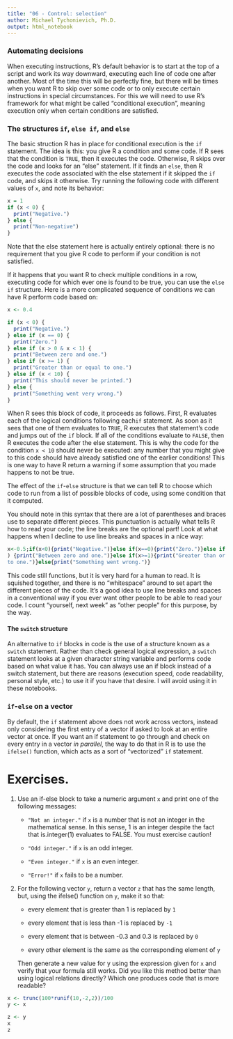 ```yaml
---
title: "06 - Control: selection"
author: Michael Tychonievich, Ph.D.
output: html_notebook
---
```


### Automating decisions

When executing instructions, R's default behavior is to start at the top of a script and work its way downward, executing each line of code one after another. Most of the time this will be perfectly fine, but there will be times when you want R to skip over some code or to only execute certain instructions in special circumstances. For this we will need to use R's framework for what might be called "conditional execution", meaning execution only when certain conditions are satisfied.

### The structures `if`, `else if`, and `else`

The basic struction R has in place for conditional execution is the `if` statement. The idea is this: you give R a condition and some code. If R sees that the condition is `TRUE`, then it executes the code.  Otherwise, R skips over the code and looks for an "else" statement.  If it finds an `else`, then R executes the code associated with the else statement if it skipped the `if` code, and skips it otherwise. Try running the following code with different values of `x`, and note its behavior:

```r
x = 1
if (x < 0) {
  print("Negative.")
} else {
  print("Non-negative")
}
```

Note that the else statement here is actually entirely optional: there is no requirement that you give R code to perform if your condition is not satisfied.

If it happens that you want R to check multiple conditions in a row, executing code for which ever one is found to be true, you can use the `else if` structure. Here is a more complicated sequence of conditions we can have R perform code based on:

```r
x <- 0.4

if (x < 0) {
  print("Negative.")
} else if (x == 0) {
  print("Zero.")
} else if (x > 0 & x < 1) {
  print("Between zero and one.")
} else if (x >= 1) {
  print("Greater than or equal to one.")
} else if (x < 10) {
  print("This should never be printed.")
} else {
  print("Something went very wrong.")
}
```

When R sees this block of code, it proceeds as follows. First, R evaluates each of the logical conditions following each` if` statement. As soon as it sees that one of them evaluates to `TRUE`, R executes that statement's code and jumps out of the `if` block. If all of the conditions evaluate to `FALSE`, then R executes the code after the else statement. This is why the code for the condition `x < 10` should never be executed: any number that you might give to this code should have already satisfied one of the earlier conditions! This is one way to have R return a warning if some assumption that you made happens to not be true.

The effect of the `if`-`else` structure is that we can tell R to choose which code to run from a list of possible blocks of code, using some condition that it computed.

You should note in this syntax that there are a lot of parentheses and braces use to separate different pieces. This punctuation is actually what tells R how to read your code; the line breaks are the optional part! Look at what happens when I decline to use line breaks and spaces in a nice way:

```r
x<-0.5;if(x<0){print("Negative.")}else if(x==0){print("Zero.")}else if(x>0&x<1
) {print("Between zero and one.")}else if(x>=1){print("Greater than or equal
to one.")}else{print("Something went wrong.")}
```

This code still functions, but it is very hard for a human to read. It is squished together, and there is no "whitespace" around to set apart the different pieces of the code. It's a good idea to use line breaks and spaces in a conventional way if you ever want other people to be able to read your code. I count "yourself, next week" as "other people" for this purpose, by the way.

#### The `switch` structure

An alternative to `if` blocks in code is the use of a structure known as a `switch` statement. Rather than check general logical expression, a `switch` statement looks at a given character string variable and performs code based on what value it has. You can always use an if block instead of a switch statement, but there are reasons (execution speed, code readability, personal style, etc.) to use it if you have that desire.  I will avoid using it in these notebooks.

### `if`-`else` on a vector

By default, the `if` statement above does not work across vectors, instead only considering the first entry of a vector if asked to look at an entire vector at once. If you want an if statement to go through and check on every entry in a vector *in parallel*, the way to do that in R is to use the `ifelse()` function, which acts as a sort of "vectorized" `if` statement.

# Exercises.

1.  Use an if-else block to take a numeric argument `x` and print one of the 
following messages:

    * `"Not an integer."` if `x` is a number that is not an integer in the mathematical sense.  In this sense, 1 is an integer despite the fact that is.integer(1) evaluates to FALSE.  You must exercise caution!

    * `"Odd integer."` if `x` is an odd integer.

    * `"Even integer."` if `x` is an even integer.

    * `"Error!"` if `x` fails to be a number.

2.  For the following vector `y`, return a vector `z` that has the same length, but,
using the ifelse() function on `y`, make it so that:

    * every element that is greater than 1 is replaced by `1`

    * every element that is less than -1 is replaced by `-1`

    * every element that is between -0.3 and 0.3 is replaced by `0`

    * every other element is the same as the corresponding element of `y`

    Then generate a new value for y using the expression given for `x` and verify that your formula still works. Did you like this method better than using logical relations directly?  Which one produces code that is more readable?

```r
x <- trunc(100*runif(10,-2,2))/100
y <- x
```

```r
z <- y 
x
z
```
